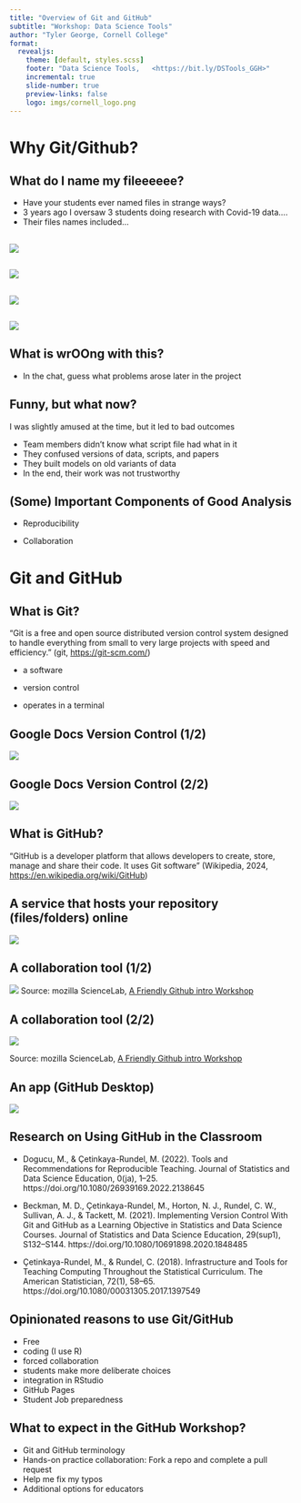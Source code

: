 ```yaml
---
title: "Overview of Git and GitHub"
subtitle: "Workshop: Data Science Tools"
author: "Tyler George, Cornell College"
format: 
  revealjs:
    theme: [default, styles.scss]
    footer: "Data Science Tools,   <https://bit.ly/DSTools_GGH>"
    incremental: true 
    slide-number: true
    preview-links: false
    logo: imgs/cornell_logo.png
---
```


# Why Git/Github?

## What do I name my fileeeeee?

-   Have your students ever named files in strange ways?
-   3 years ago I oversaw 3 students doing research with Covid-19 data....
-   Their files names included...

## 

![](imgs/FakeVP.png)

## 

![](imgs/script_name_e4.png)

## 

![](imgs/script_name_e3.png)

## 

![](imgs/script_name_e2.png)

## What is wrOOng with this?

-   In the chat, guess what problems arose later in the project

## Funny, but what now?

I was slightly amused at the time, but it led to bad outcomes

-   Team members didn't know what script file had what in it
-   They confused versions of data, scripts, and papers
-   They built models on old variants of data
-   In the end, their work was not trustworthy

## (Some) Important Components of Good Analysis

-   Reproducibility

-   Collaboration

# Git and GitHub

## What is Git? {.smaller}

"Git is a free and open source distributed version control system designed to handle everything from small to very large projects with speed and efficiency." (git, <https://git-scm.com/>)

-   a software

-   version control

-   operates in a terminal

## Google Docs Version Control (1/2)

![](imgs/GD_vc_e1.png)

## Google Docs Version Control (2/2)

![](imgs/GD_vc_e2.png)

## What is GitHub?

"GitHub is a developer platform that allows developers to create, store, manage and share their code. It uses Git software" (Wikipedia, 2024, <https://en.wikipedia.org/wiki/GitHub>)

## A service that hosts your repository (files/folders) online

![](imgs/GH_website_ex.png)

## A collaboration tool (1/2)

![](imgs/GH_collab_diagram.png) Source: mozilla ScienceLab, [A Friendly Github intro Workshop](https://joeyklee.github.io/friendly-github-intro/#schedule)

## A collaboration tool (2/2)

![](imgs/GH_collab_example.png)

Source: mozilla ScienceLab, [A Friendly Github intro Workshop](https://joeyklee.github.io/friendly-github-intro/#schedule)

## An app (GitHub Desktop)

![](imgs/GH_app.png)

## Research on Using GitHub in the Classroom {.smaller}

-   Dogucu, M., & Çetinkaya-Rundel, M. (2022). Tools and Recommendations for Reproducible Teaching. Journal of Statistics and Data Science Education, 0(ja), 1–25. https://doi.org/10.1080/26939169.2022.2138645

-   Beckman, M. D., Çetinkaya-Rundel, M., Horton, N. J., Rundel, C. W., Sullivan, A. J., & Tackett, M. (2021). Implementing Version Control With Git and GitHub as a Learning Objective in Statistics and Data Science Courses. Journal of Statistics and Data Science Education, 29(sup1), S132–S144. https://doi.org/10.1080/10691898.2020.1848485

-   Çetinkaya-Rundel, M., & Rundel, C. (2018). Infrastructure and Tools for Teaching Computing Throughout the Statistical Curriculum. The American Statistician, 72(1), 58–65. https://doi.org/10.1080/00031305.2017.1397549

## Opinionated reasons to use Git/GitHub

-   Free
-   coding (I use R)
-   forced collaboration
-   students make more deliberate choices
-   integration in RStudio
-   GitHub Pages
-   Student Job preparedness

## What to expect in the GitHub Workshop?

-   Git and GitHub terminology
-   Hands-on practice collaboration: Fork a repo and complete a pull request
-   Help me fix my typos
-   Additional options for educators
